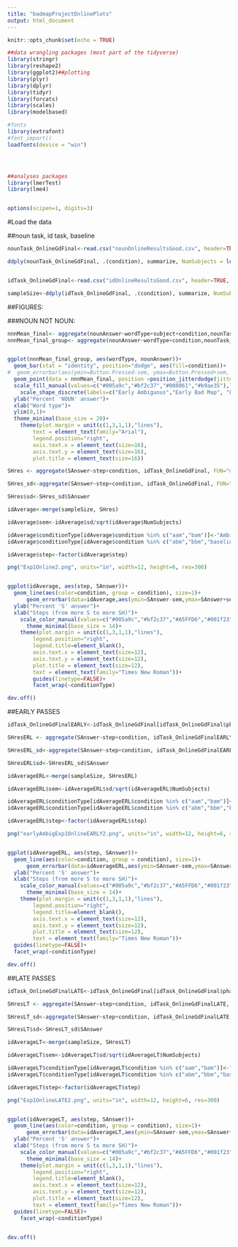 ```yaml
---
title: "badmapProjectOnlinePlots"
output: html_document
---
```


```r
knitr::opts_chunk$set(echo = TRUE)

##data wrangling packages (most part of the tidyverse)
library(stringr)
library(reshape2)
library(ggplot2)##plotting
library(plyr)
library(dplyr)
library(tidyr)
library(forcats)
library(scales)
library(modelbased)

#fonts
library(extrafont)
#font_import()
loadfonts(device = "win")




##analyses packages
library(lmerTest)
library(lme4)


options(scipen=1, digits=3)

```

#Load the data

##noun task, id task, baseline
```r
nounTask_OnlineGdFinal<-read.csv("nounOnlineResultsGood.csv", header=TRUE, stringsAsFactors = FALSE)

ddply(nounTask_OnlineGdFinal, .(condition), summarize, NumSubjects = length(unique(subject)))


idTask_OnlineGdFinal<-read.csv("idOnlineResultsGood.csv", header=TRUE, stringsAsFactors = FALSE)

sampleSize<-ddply(idTask_OnlineGdFinal, .(condition), summarize, NumSubjects = length(unique(subject)))

```




##FIGURES: 

###NOUN NOT NOUN:  


```r

nnnMean_final<- aggregate(nounAnswer~wordType+subject+condition,nounTask_OnlineGdFinal, FUN="mean")
nnnMean_final_group<- aggregate(nounAnswer~wordType+condition,nounTask_OnlineGdFinal, FUN="mean")


ggplot(nnnMean_final_group, aes(wordType, nounAnswer))+
  geom_bar(stat = "identity", position="dodge", aes(fill=condition))+
#  geom_errorbar(aes(ymin=Button.Pressed-sem, ymax=Button.Pressed+sem, shape=Condition), width=.2,size=1, position=position_dodge(.9))+
  geom_point(data = nnnMean_final, position =position_jitterdodge(jitter.width = 0,jitter.height = 0,dodge.width = .9), aes(x = wordType, y = nounAnswer, shape = condition),alpha=.3, size=2)+
  scale_fill_manual(values=c("#005a9c","#bf2c37","#008061","#b9ae35"),labels=c("Early Ambiguous","Early Bad Map","Late Ambiguous","Late Bad Map"))+
    scale_shape_discrete(labels=c("Early Ambiguous","Early Bad Map", "Late Ambiguous", "Late Bad Map"))+
  ylab("Percent 'NOUN' answer")+
  xlab("Word type")+
  ylim(0,1)+
  theme_minimal(base_size = 20)+
    theme(plot.margin = unit(c(1,3,1,1),"lines"),
        text = element_text(family="Arial"),
        legend.position="right",
        axis.text.x = element_text(size=16),
        axis.text.y = element_text(size=16),
        plot.title = element_text(size=16))

```

```r

SHres <- aggregate(SAnswer~step+condition, idTask_OnlineGdFinal, FUN="mean")

SHres_sd<-aggregate(SAnswer~step+condition, idTask_OnlineGdFinal, FUN="sd")

SHres$sd<-SHres_sd$SAnswer

idAverage<-merge(sampleSize, SHres)

idAverage$sem<-idAverage$sd/sqrt(idAverage$NumSubjects)

idAverage$conditionType[idAverage$condition %in% c("aam","bam")]<-"Ambiguous Conditions"
idAverage$conditionType[idAverage$condition %in% c("abm","bbm","baseline")]<-"Bad Map Conditions"

idAverage$step<-factor(idAverage$step)

png("Exp1Online2.png", units="in", width=12, height=6, res=300)


ggplot(idAverage, aes(step, SAnswer))+
  geom_line(aes(color=condition, group = condition), size=1)+
      geom_errorbar(data=idAverage,aes(ymin=SAnswer-sem,ymax=SAnswer+sem), width=.2,size=1,alpha=0.3, position=position_dodge(.9))+
  ylab("Percent 'S' answer")+
  xlab("Steps (from more S to more SH)")+
    scale_color_manual(values=c("#005a9c","#bf2c37","#A5FFD6","#001f23","#b9ae35"),labels=c("Early Ambiguous","Early Bad Map","Late Ambiguous","Baseline","Late Bad Map"))+
      theme_minimal(base_size = 14)+
    theme(plot.margin = unit(c(1,3,1,1),"lines"),
        legend.position="right",
        legend.title=element_blank(),
        axis.text.x = element_text(size=12),
        axis.text.y = element_text(size=12),
        plot.title = element_text(size=12),
        text = element_text(family="Times New Roman"))+
        guides(linetype=FALSE)+
        facet_wrap(~conditionType)

dev.off()


```

##EARLY PASSES

```r
idTask_OnlineGdFinalEARLY<-idTask_OnlineGdFinal[idTask_OnlineGdFinal$phase %in% c("Early"),]

SHresERL <- aggregate(SAnswer~step+condition, idTask_OnlineGdFinalEARLY, FUN="mean")

SHresERL_sd<-aggregate(SAnswer~step+condition, idTask_OnlineGdFinalEARLY, FUN="sd")

SHresERL$sd<-SHresERL_sd$SAnswer

idAverageERL<-merge(sampleSize, SHresERL)

idAverageERL$sem<-idAverageERL$sd/sqrt(idAverageERL$NumSubjects)

idAverageERL$conditionType[idAverageERL$condition %in% c("aam","bam")]<-"Ambiguous Conditions"
idAverageERL$conditionType[idAverageERL$condition %in% c("abm","bbm","baseline")]<-"Bad Map Conditions"

idAverageERL$step<-factor(idAverageERL$step)

png("earlyAmbigExp1OnlineEARLY2.png", units="in", width=12, height=6, res=300)


ggplot(idAverageERL, aes(step, SAnswer))+
  geom_line(aes(color=condition, group = condition), size=1)+
      geom_errorbar(data=idAverageERL,aes(ymin=SAnswer-sem,ymax=SAnswer+sem), width=.2,size=1,alpha=0.3, position=position_dodge(.9))+
  ylab("Percent 'S' answer")+
  xlab("Steps (from more S to more SH)")+
    scale_color_manual(values=c("#005a9c","#bf2c37","#A5FFD6","#001f23","#b9ae35"),labels=c("Early Ambiguous","Early Bad Map","Late Ambiguous","Baseline","Late Bad Map"))+
      theme_minimal(base_size = 14)+
    theme(plot.margin = unit(c(1,3,1,1),"lines"),
        legend.position="right",
        legend.title=element_blank(),
        axis.text.x = element_text(size=12),
        axis.text.y = element_text(size=12),
        plot.title = element_text(size=12),
        text = element_text(family="Times New Roman"))+
  guides(linetype=FALSE)+
  facet_wrap(~conditionType)

dev.off()

```

##LATE PASSES

```r
idTask_OnlineGdFinalLATE<-idTask_OnlineGdFinal[idTask_OnlineGdFinal$phase %in% c("Late"),]

SHresLT <- aggregate(SAnswer~step+condition, idTask_OnlineGdFinalLATE, FUN="mean")

SHresLT_sd<-aggregate(SAnswer~step+condition, idTask_OnlineGdFinalLATE, FUN="sd")

SHresLT$sd<-SHresLT_sd$SAnswer

idAverageLT<-merge(sampleSize, SHresLT)

idAverageLT$sem<-idAverageLT$sd/sqrt(idAverageLT$NumSubjects)

idAverageLT$conditionType[idAverageLT$condition %in% c("aam","bam")]<-"Ambiguous Conditions"
idAverageLT$conditionType[idAverageLT$condition %in% c("abm","bbm","baseline")]<-"Bad Map Conditions"

idAverageLT$step<-factor(idAverageLT$step)

png("Exp1OnlineLATE2.png", units="in", width=12, height=6, res=300)


ggplot(idAverageLT, aes(step, SAnswer))+
  geom_line(aes(color=condition, group = condition), size=1)+
      geom_errorbar(data=idAverageLT,aes(ymin=SAnswer-sem,ymax=SAnswer+sem), width=.2,size=1,alpha=0.3, position=position_dodge(.9))+
  ylab("Percent 'S' answer")+
  xlab("Steps (from more S to more SH)")+
    scale_color_manual(values=c("#005a9c","#bf2c37","#A5FFD6","#001f23","#b9ae35"),labels=c("Early Ambiguous","Early Bad Map","Late Ambiguous","Baseline","Late Bad Map"))+
      theme_minimal(base_size = 14)+
    theme(plot.margin = unit(c(1,3,1,1),"lines"),
        legend.position="right",
        legend.title=element_blank(),
        axis.text.x = element_text(size=12),
        axis.text.y = element_text(size=12),
        plot.title = element_text(size=12),
        text = element_text(family="Times New Roman"))+
  guides(linetype=FALSE)+
    facet_wrap(~conditionType)


dev.off()


```